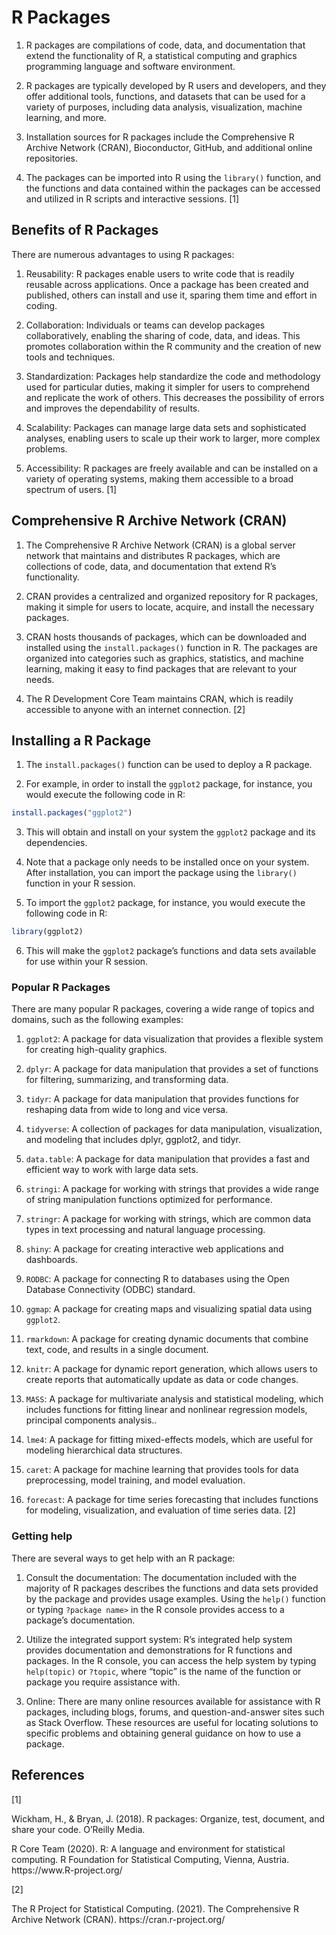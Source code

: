 # R Packages

1.  R packages are compilations of code, data, and documentation that extend the functionality of R, a statistical computing and graphics programming language and software environment.

2.  R packages are typically developed by R users and developers, and they offer additional tools, functions, and datasets that can be used for a variety of purposes, including data analysis, visualization, machine learning, and more.

3.  Installation sources for R packages include the Comprehensive R Archive Network (CRAN), Bioconductor, GitHub, and additional online repositories.

4.  The packages can be imported into R using the `library()` function, and the functions and data contained within the packages can be accessed and utilized in R scripts and interactive sessions. \[1\]

## Benefits of R Packages

There are numerous advantages to using R packages:

1.  Reusability: R packages enable users to write code that is readily reusable across applications. Once a package has been created and published, others can install and use it, sparing them time and effort in coding.

2.  Collaboration: Individuals or teams can develop packages collaboratively, enabling the sharing of code, data, and ideas. This promotes collaboration within the R community and the creation of new tools and techniques.

3.  Standardization: Packages help standardize the code and methodology used for particular duties, making it simpler for users to comprehend and replicate the work of others. This decreases the possibility of errors and improves the dependability of results.

4.  Scalability: Packages can manage large data sets and sophisticated analyses, enabling users to scale up their work to larger, more complex problems.

5.  Accessibility: R packages are freely available and can be installed on a variety of operating systems, making them accessible to a broad spectrum of users. \[1\]

## Comprehensive R Archive Network (CRAN)

1.  The Comprehensive R Archive Network (CRAN) is a global server network that maintains and distributes R packages, which are collections of code, data, and documentation that extend R's functionality.

2.  CRAN provides a centralized and organized repository for R packages, making it simple for users to locate, acquire, and install the necessary packages.

3.  CRAN hosts thousands of packages, which can be downloaded and installed using the `install.packages()` function in R. The packages are organized into categories such as graphics, statistics, and machine learning, making it easy to find packages that are relevant to your needs.

4.  The R Development Core Team maintains CRAN, which is readily accessible to anyone with an internet connection. \[2\]

## Installing a R Package

1.  The `install.packages()` function can be used to deploy a R package.

2.  For example, in order to install the `ggplot2` package, for instance, you would execute the following code in R:

```r
install.packages("ggplot2")
```

3.  This will obtain and install on your system the `ggplot2` package and its dependencies.

4.  Note that a package only needs to be installed once on your system. After installation, you can import the package using the `library()` function in your R session.

5.  To import the `ggplot2` package, for instance, you would execute the following code in R:

```r
library(ggplot2)
```

6.  This will make the `ggplot2` package's functions and data sets available for use within your R session.

### Popular R Packages

There are many popular R packages, covering a wide range of topics and domains, such as the following examples:

1.  `ggplot2`: A package for data visualization that provides a flexible system for creating high-quality graphics.

2.  `dplyr`: A package for data manipulation that provides a set of functions for filtering, summarizing, and transforming data.

3.  `tidyr`: A package for data manipulation that provides functions for reshaping data from wide to long and vice versa.

4.  `tidyverse`: A collection of packages for data manipulation, visualization, and modeling that includes dplyr, ggplot2, and tidyr.

5.  `data.table`: A package for data manipulation that provides a fast and efficient way to work with large data sets.

6.  `stringi`: A package for working with strings that provides a wide range of string manipulation functions optimized for performance.

7.  `stringr`: A package for working with strings, which are common data types in text processing and natural language processing.

8.  `shiny`: A package for creating interactive web applications and dashboards.

9.  `RODBC`: A package for connecting R to databases using the Open Database Connectivity (ODBC) standard.

10. `ggmap`: A package for creating maps and visualizing spatial data using `ggplot2`.

11. `rmarkdown`: A package for creating dynamic documents that combine text, code, and results in a single document.

12. `knitr`: A package for dynamic report generation, which allows users to create reports that automatically update as data or code changes.

13. `MASS`: A package for multivariate analysis and statistical modeling, which includes functions for fitting linear and nonlinear regression models, principal components analysis..

14. `lme4`: A package for fitting mixed-effects models, which are useful for modeling hierarchical data structures.

15. `caret`: A package for machine learning that provides tools for data preprocessing, model training, and model evaluation.

16. `forecast`: A package for time series forecasting that includes functions for modeling, visualization, and evaluation of time series data. \[2\]

### Getting help

There are several ways to get help with an R package:

1.  Consult the documentation: The documentation included with the majority of R packages describes the functions and data sets provided by the package and provides usage examples. Using the `help()` function or typing `?package name>` in the R console provides access to a package's documentation.

2.  Utilize the integrated support system: R's integrated help system provides documentation and demonstrations for R functions and packages. In the R console, you can access the help system by typing `help(topic)` or `?topic`, where "topic" is the name of the function or package you require assistance with.

3.  Online: There are many online resources available for assistance with R packages, including blogs, forums, and question-and-answer sites such as Stack Overflow. These resources are useful for locating solutions to specific problems and obtaining general guidance on how to use a package.

## References

\[1\]

Wickham, H., & Bryan, J. (2018). R packages: Organize, test, document, and share your code. O'Reilly Media.

R Core Team (2020). R: A language and environment for statistical computing. R Foundation for Statistical Computing, Vienna, Austria. https://www.R-project.org/

\[2\]

The R Project for Statistical Computing. (2021). The Comprehensive R Archive Network (CRAN). https://cran.r-project.org/
